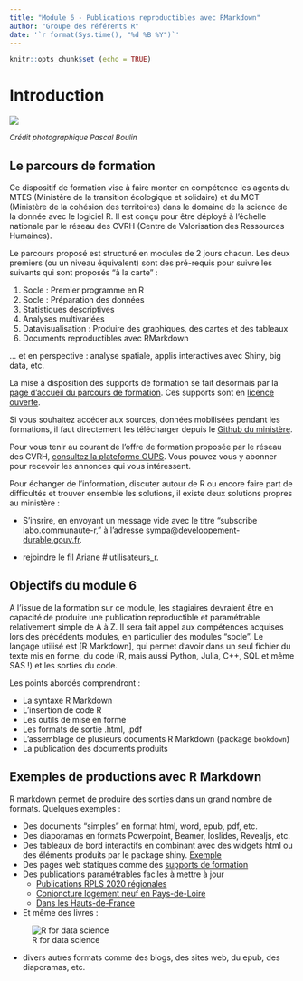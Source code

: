 ```yaml
---
title: "Module 6 - Publications reproductibles avec RMarkdown"
author: "Groupe des référents R"
date: '`r format(Sys.time(), "%d %B %Y")`'
---
```


```r
knitr::opts_chunk$set (echo = TRUE)
```


# Introduction

![](images/couleuvre.jpg)

<font size="2"> 
*Crédit photographique Pascal Boulin*
</font> 


## Le parcours de formation

  Ce dispositif de formation vise à faire monter en compétence les agents du MTES (Ministère de la transition écologique et solidaire) et du MCT (Ministère de la cohésion des territoires) dans le domaine de la science de la donnée avec le logiciel R. Il est conçu pour être déployé à l'échelle nationale par le réseau des CVRH (Centre de Valorisation des Ressources Humaines).

Le parcours proposé est structuré en modules de 2 jours chacun. Les deux premiers (ou un niveau équivalent) sont des pré-requis pour suivre les suivants qui sont proposés "à la carte" :

1. Socle : Premier programme en R
2. Socle : Préparation des données
3. Statistiques descriptives
4. Analyses multivariées
5. Datavisualisation : Produire des graphiques, des cartes et des tableaux
6. Documents reproductibles avec RMarkdown

... et en perspective : analyse spatiale, applis interactives avec Shiny, big data, etc.


La mise à disposition des supports de formation se fait désormais par la [page d'accueil du parcours de formation](https://mtes-mct.github.io/parcours-r/). Ces supports sont en [licence ouverte](https://www.etalab.gouv.fr/wp-content/uploads/2017/04/ETALAB-Licence-Ouverte-v2.0.pdf).


Si vous souhaitez accéder aux sources, données mobilisées pendant les formations, il faut directement les télécharger depuis le [Github du ministère](https://github.com/MTES-MCT/parcours-r/tree/master/Supports_formations).

Pour vous tenir au courant de l'offre de formation proposée par le réseau des CVRH, [consultez la plateforme OUPS](http://oups-cmvrh.e2.rie.gouv.fr/). Vous pouvez vous y abonner pour recevoir les annonces qui vous intéressent.


Pour échanger de l’information, discuter autour de R ou encore faire part de difficultés et trouver ensemble les solutions, il existe deux solutions propres au ministère :   

- S’insrire, en envoyant un message vide avec le titre “subscribe labo.communaute-r,” à l’adresse [sympa@developpement-durable.gouv.fr](mailto:sympa@developpement-durable.gouv.fr?subject=subscribe%20labo.communaute-r).   

- rejoindre le fil Ariane # utilisateurs_r.  

## Objectifs du module 6

A l'issue de la formation sur ce module, les stagiaires devraient être en capacité de produire une publication reproductible et paramétrable relativement simple de A à Z. Il sera fait appel aux compétences acquises lors des précédents modules, en particulier des modules "socle". Le langage utilisé est [R Markdown], qui permet d'avoir dans un seul fichier du texte mis en forme, du code (R, mais aussi Python, Julia, C++, SQL et même SAS !) et les sorties du code.

Les points abordés comprendront :

+ La syntaxe R Markdown
+ L'insertion de code R
+ Les outils de mise en forme
+ Les formats de sortie .html, .pdf
+ L'assemblage de plusieurs documents R Markdown (package `bookdown`)
+ La publication des documents produits

## Exemples de productions avec R Markdown

R markdown permet de produire des sorties dans un grand nombre de formats. Quelques exemples :

+ Des documents "simples" en format html, word, epub, pdf, etc.
+ Des diaporamas en formats Powerpoint, Beamer, Ioslides, Revealjs, etc.
+ Des tableaux de bord interactifs en combinant avec des widgets html ou des éléments produits par le package shiny.
[Exemple](https://beta.rstudioconnect.com/jjallaire/htmlwidgets-highcharter/htmlwidgets-highcharter.html#sales-by-category)
+ Des pages web statiques comme des [supports de formation](https://rawgit.com/MTES-MCT/parcours-r/master/Supports_formations/m2_preparation_donnees/_book/index.html)
+ Des publications paramétrables faciles à mettre à jour  
    - [Publications RPLS 2020 régionales]("https://dreal.statistiques.developpement-durable.gouv.fr/parc_social/2020/")  
    - [Conjoncture logement neuf en Pays-de-Loire](http://www.donnees.pays-de-la-loire.developpement-durable.gouv.fr/publications/ecln/ECLN_Conj_2018T4.html)  
    - [Dans les Hauts-de-France](https://www.hauts-de-france.developpement-durable.gouv.fr/static/logements/sitadel-tableau-de-bord-logements-hauts-de-france.html#cartesfrance)
   
+ Et même des livres : 

![R for data science](images/r4ds.png)

+ divers autres formats comme des blogs, des sites web, du epub, des diaporamas, etc.


